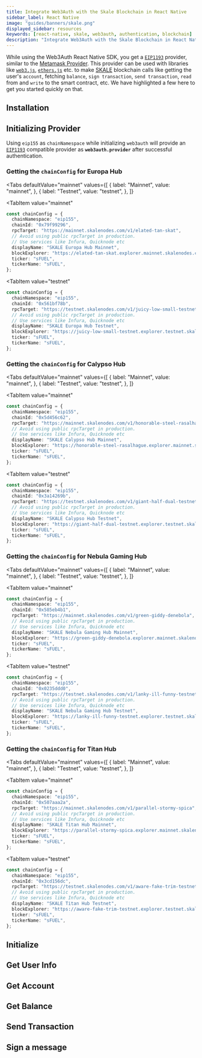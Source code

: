 ```yaml
---
title: Integrate Web3Auth with the Skale Blockchain in React Native
sidebar_label: React Native
image: "guides/banners/skale.png"
displayed_sidebar: resources
keywords: [react-native, skale, web3auth, authentication, blockchain]
description: "Integrate Web3Auth with the Skale Blockchain in React Native | Documentation - Web3Auth"
---
```



<SEO
  title="Integrate Web3Auth with the Skale Blockchain in React Native"
  description="Integrate Web3Auth with the Skale Blockchain in React Native | Documentation - Web3Auth"
  image="https://web3auth.io/docs/guides/banners/skale.png"
  slug="/connect-blockchain/evm/skale/react-native"
/>

While using the Web3Auth React Native SDK, you get a [`EIP1193`](https://eips.ethereum.org/EIPS/eip-1193) provider, similar to the
[Metamask Provider](https://docs.metamask.io/guide/ethereum-provider.html). This provider can be used with libraries like
[`web3.js`](https://web3js.readthedocs.io/en/v1.2.8/getting-started.html), [`ethers.js`](https://docs.ethers.io/v5/getting-started/) etc. to make
[SKALE](https://skale.space/) blockchain calls like getting the user's `account`, fetching `balance`, `sign transaction`, `send transaction`, `read`
from and `write` to the smart contract, etc. We have highlighted a few here to get you started quickly on that.

## Installation

<InstallationSnippet />

## Initializing Provider

Using `eip155` as `chainNamespace` while initializing `web3auth` will provide an [`EIP1193`](https://eips.ethereum.org/EIPS/eip-1193) compatible
provider as **`web3auth.provider`** after successful authentication.

### Getting the `chainConfig` for Europa Hub

<Tabs
 defaultValue="mainnet"
  values={[
    { label: "Mainnet", value: "mainnet", },
    { label: "Testnet", value: "testnet", },
  ]}
>
<TabItem
  value="mainnet"
>

```typescript
const chainConfig = {
  chainNamespace: "eip155",
  chainId: "0x79f99296",
  rpcTarget: "https://mainnet.skalenodes.com/v1/elated-tan-skat",
  // Avoid using public rpcTarget in production.
  // Use services like Infura, Quicknode etc
  displayName: "SKALE Europa Hub Mainnet",
  blockExplorer: "https://elated-tan-skat.explorer.mainnet.skalenodes.com/",
  ticker: "sFUEL",
  tickerName: "sFUEL",
};
```

</TabItem>

<TabItem
  value="testnet"
>

```typescript
const chainConfig = {
  chainNamespace: "eip155",
  chainId: "0x561bf78b",
  rpcTarget: "https://testnet.skalenodes.com/v1/juicy-low-small-testnet",
  // Avoid using public rpcTarget in production.
  // Use services like Infura, Quicknode etc
  displayName: "SKALE Europa Hub Testnet",
  blockExplorer: "https://juicy-low-small-testnet.explorer.testnet.skalenodes.com/",
  ticker: "sFUEL",
  tickerName: "sFUEL",
};
```

</TabItem>
</Tabs>

### Getting the `chainConfig` for Calypso Hub

<Tabs
 defaultValue="mainnet"
  values={[
    { label: "Mainnet", value: "mainnet", },
    { label: "Testnet", value: "testnet", },
  ]}
>
<TabItem
  value="mainnet"
>

```typescript
const chainConfig = {
  chainNamespace: "eip155",
  chainId: "0x5d456c62",
  rpcTarget: "https://mainnet.skalenodes.com/v1/honorable-steel-rasalhague",
  // Avoid using public rpcTarget in production.
  // Use services like Infura, Quicknode etc
  displayName: "SKALE Calypso Hub Mainnet",
  blockExplorer: "https://honorable-steel-rasalhague.explorer.mainnet.skalenodes.com/",
  ticker: "sFUEL",
  tickerName: "sFUEL",
};
```

</TabItem>

<TabItem
  value="testnet"
>

```typescript
const chainConfig = {
  chainNamespace: "eip155",
  chainId: "0x3a14269b",
  rpcTarget: "https://testnet.skalenodes.com/v1/giant-half-dual-testnet",
  // Avoid using public rpcTarget in production.
  // Use services like Infura, Quicknode etc
  displayName: "SKALE Calypso Hub Testnet",
  blockExplorer: "https://giant-half-dual-testnet.explorer.testnet.skalenodes.com/ ",
  ticker: "sFUEL",
  tickerName: "sFUEL",
};
```

</TabItem>
</Tabs>

### Getting the `chainConfig` for Nebula Gaming Hub

<Tabs
 defaultValue="mainnet"
  values={[
    { label: "Mainnet", value: "mainnet", },
    { label: "Testnet", value: "testnet", },
  ]}
>
<TabItem
  value="mainnet"
>

```typescript
const chainConfig = {
  chainNamespace: "eip155",
  chainId: "0x585eb4b1",
  rpcTarget: "https://mainnet.skalenodes.com/v1/green-giddy-denebola",
  // Avoid using public rpcTarget in production.
  // Use services like Infura, Quicknode etc
  displayName: "SKALE Nebula Gaming Hub Mainnet",
  blockExplorer: "https://green-giddy-denebola.explorer.mainnet.skalenodes.com/",
  ticker: "sFUEL",
  tickerName: "sFUEL",
};
```

</TabItem>

<TabItem
  value="testnet"
>

```typescript
const chainConfig = {
  chainNamespace: "eip155",
  chainId: "0x0235ddd0",
  rpcTarget: "https://testnet.skalenodes.com/v1/lanky-ill-funny-testnet",
  // Avoid using public rpcTarget in production.
  // Use services like Infura, Quicknode etc
  displayName: "SKALE Nebula Gaming Hub Testnet",
  blockExplorer: "https://lanky-ill-funny-testnet.explorer.testnet.skalenodes.com/",
  ticker: "sFUEL",
  tickerName: "sFUEL",
};
```

</TabItem>
</Tabs>

### Getting the `chainConfig` for Titan Hub

<Tabs
 defaultValue="mainnet"
  values={[
    { label: "Mainnet", value: "mainnet", },
    { label: "Testnet", value: "testnet", },
  ]}
>
<TabItem
  value="mainnet"
>

```typescript
const chainConfig = {
  chainNamespace: "eip155",
  chainId: "0x507aaa2a",
  rpcTarget: "https://mainnet.skalenodes.com/v1/parallel-stormy-spica",
  // Avoid using public rpcTarget in production.
  // Use services like Infura, Quicknode etc
  displayName: "SKALE Titan Hub Mainnet",
  blockExplorer: "https://parallel-stormy-spica.explorer.mainnet.skalenodes.com/",
  ticker: "sFUEL",
  tickerName: "sFUEL",
};
```

</TabItem>

<TabItem
  value="testnet"
>

```typescript
const chainConfig = {
  chainNamespace: "eip155",
  chainId: "0x3cd156dc",
  rpcTarget: "https://testnet.skalenodes.com/v1/aware-fake-trim-testnet",
  // Avoid using public rpcTarget in production.
  // Use services like Infura, Quicknode etc
  displayName: "SKALE Titan Hub Testnet",
  blockExplorer: "https://aware-fake-trim-testnet.explorer.testnet.skalenodes.com/",
  ticker: "sFUEL",
  tickerName: "sFUEL",
};
```

</TabItem>
</Tabs>

## Initialize

<InitialisationSnippet />

## Get User Info

<UserInfoSnippet />

## Get Account

<GetAccountSnippet />

## Get Balance

<GetBalanceSnippet />

## Send Transaction

<SendTransactionSnippet />

## Sign a message

<SignMessageSnippet />
